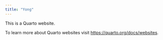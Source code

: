 ```yaml
---
title: "Yong"
---
```


This is a Quarto website.

To learn more about Quarto websites visit <https://quarto.org/docs/websites>.
